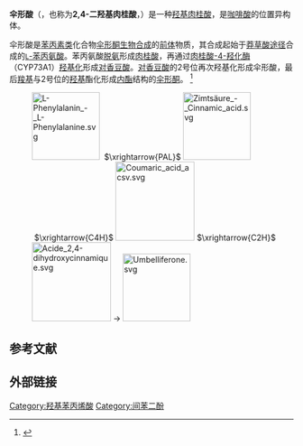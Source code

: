 {{Chembox
| ImageFile = Acide 2,4-dihydroxycinnamique.svg
| ImageSize = 200px
| ImageAlt = Chemical structure of umbellic acid
| IUPACName = (''E'')-3-(2,4-dihydroxyphenyl)prop-2-enoic acid
| OtherNames = 2,4-Dihydroxycinnamic acid<br>(''E'')-2,4-Dihydroxycinnamic acid<br>(2''E'')-3-(2,4-Dihydroxyphenyl)acrylic acid
|Section1={{Chembox Identifiers
| CASNo = 614-86-8
| InChI = 1S/C9H8O4/c10-7-3-1-6(8(11)5-7)2-4-9(12)13/h1-5,10-11H,(H,12,13)/b4-2+
| InChIKey = HGEFWFBFQKWVMY-DUXPYHPUSA-N
| PubChem = 446611
| SMILES = C1=CC(=C(C=C1O)O)C=CC(=O)O
| ChemSpiderID = 393925
  }}
|Section2={{Chembox Properties
| C=9 | H=8 | O=4
| Appearance =
| Density =
| MeltingPt =
| BoilingPt =
| Solubility = 
  }}
|Section3={{Chembox Hazards
| MainHazards =
| FlashPt =
| AutoignitionPt = 
  }}
}}

'''伞形酸'''（{{lang-en|Umbellic acid}}，也称为'''2,4-二羟基肉桂酸'''，{{lang|en|2,4-dihydroxycinnamic acid}}）是一种[[羟基肉桂酸|羟基肉桂酸]]，是[[咖啡酸|咖啡酸]]的位置异构体。

伞形酸是[[苯丙素类|苯丙素类]]化合物[[伞形酮|伞形酮]][[生物合成|生物合成]]的[[前体|前体]]物质，其合成起始于[[莽草酸途径|莽草酸途径]]合成的[[苯丙氨酸|<small>L</small>-苯丙氨酸]]。苯丙氨酸[[脱氨|脱氨]]形成[[肉桂酸|肉桂酸]]，再通过[[肉桂酸-4-羟化酶|肉桂酸-4-羟化酶]]（CYP73A1）[[羟基化|羟基化]]形成[[对香豆酸|对香豆酸]]。[[对香豆酸|对香豆酸]]的2号位再次羟基化形成伞形酸，最后[[羧基|羧基]]与2号位的[[羟基|羟基]]酯化形成[[内酯|内酯]]结构的[[伞形酮|伞形酮]]。
<ref>{{cite journal | pmid = 11826954 | year = 2001 | last1 = Hashidoko | first1 = Y | last2 = Tanaka | first2 = T | last3 = Tahara | first3 = S | title = Induction of 4-hydroxycinnamate decarboxylase in Klebsiella oxytoca cells exposed to substrates and non-substrate 4-hydroxycinnamate analogs | volume = 65 | issue = 12 | pages = 2604–12 | journal = Bioscience, Biotechnology, and Biochemistry | doi=10.1271/bbb.65.2604| doi-access = free }}</ref>

: [[Image:L-Phenylalanin_-_L-Phenylalanine.svg|120px]]  <math>\xrightarrow{PAL}</math> [[Image:Zimtsäure_-_Cinnamic_acid.svg|120px]] <math>\xrightarrow{C4H}</math> [[Image:Coumaric_acid_acsv.svg|140px]] <math>\xrightarrow{C2H}</math> [[Image:Acide_2,4-dihydroxycinnamique.svg|140px]] <math>\longrightarrow</math> [[File:Umbelliferone.svg|120px]]

== 参考文献 ==
{{Reflist}}

== 外部链接 ==
{{wiktionary inline|umbellic acid}}

{{Hydroxycinnamic acid}}

[[Category:羟基苯丙烯酸|Category:羟基苯丙烯酸]]
[[Category:间苯二酚|Category:间苯二酚]]
